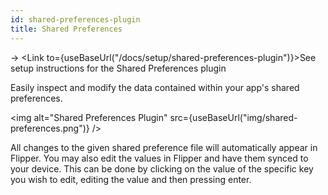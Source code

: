 ```yaml
---
id: shared-preferences-plugin
title: Shared Preferences
---
```


→ <Link to={useBaseUrl("/docs/setup/shared-preferences-plugin")}>See setup instructions for the Shared Preferences plugin</Link>

Easily inspect and modify the data contained within your app's shared preferences.

<img alt="Shared Preferences Plugin" src={useBaseUrl("img/shared-preferences.png")} />

All changes to the given shared preference file will automatically appear in Flipper. You may also edit the values in Flipper and have them synced to your device. This can be done by clicking on the value of the specific key you wish to edit, editing the value and then pressing enter.
